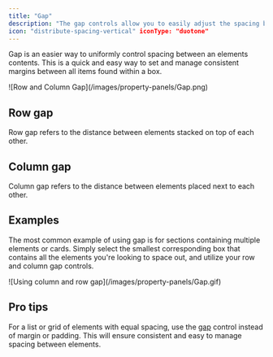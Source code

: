 ```yaml
---
title: "Gap"
description: "The gap controls allow you to easily adjust the spacing between elements within a box."
icon: "distribute-spacing-vertical" iconType: "duotone"
---
```


Gap is an easier way to uniformly control spacing between an elements contents. This is a quick and easy way to set and manage consistent margins between all items found within a box.

<Frame>![Row and Column Gap](/images/property-panels/Gap.png)</Frame>

## Row gap

Row gap refers to the distance between elements stacked on top of each other.

## Column gap

Column gap refers to the distance between elements placed next to each other.

## Examples

The most common example of using gap is for sections containing multiple elements or cards. Simply select the smallest corresponding box that contains all the elements you're looking to space out, and utilize your row and column gap controls.

<Frame>![Using column and row gap](/images/property-panels/Gap.gif)</Frame>

## Pro tips

For a list or grid of elements with equal spacing, use the [gap](/product/component/property-controls/gap) control instead of margin or padding. This will ensure consistent and easy to manage spacing between elements.
